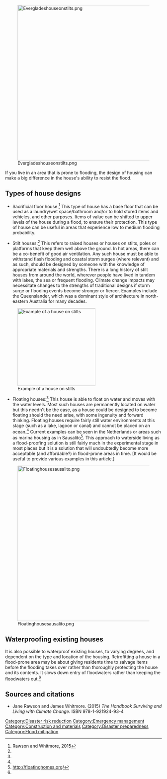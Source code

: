 [[File:Evergladeshouseonstilts.png|center|500px]]

If you live in an area that is prone to flooding, the design of housing can make a big difference in the house's ability to resist the flood.

== Types of house designs ==

*Sacrificial floor house:<ref name="Rawson">Rawson and Whitmore, 2015</ref> This type of house has a base floor that can be used as a laundry/wet space/bathroom and/or to hold stored items and vehicles, and other purposes. Items of value can be shifted to upper levels of the house during a flood, to ensure their protection. This type of house can be useful in areas that experience low to medium flooding probability.

*Stilt houses:<ref name="Rawson" /> This refers to raised houses or houses on stilts, poles or platforms that keep them well above the ground. In hot areas, there can be a co-benefit of good air ventilation. Any such house must be able to withstand flash flooding and coastal storm surges (where relevant) and as such, should be designed by someone with the knowledge of appropriate materials and strengths. There is a long history of stilt houses from around the world, wherever people have lived in tandem with lakes, the sea or frequent flooding. Climate change impacts may necessitate changes to the strengths of traditional designs if storm surge or flooding events become stronger or fiercer. Examples include the Queenslander,{{w|Queenslander (architecture)}} which was a dominant style of architecture in north-eastern Australia for many decades.

[[File:Houseonstiltsmyanmar.png|center|250px|thumb|Example of a house on stilts]]

*Floating houses:<ref name="Rawson" /> This house is able to float on water and moves with the water levels. Most such houses are permanently located on water but this needn't be the case, as a house could be designed to become floating should the need arise, with some ingenuity and forward thinking. Floating houses require fairly still water environments at this stage (such as a lake, lagoon or canal) and cannot be placed on an ocean.<ref name="Rawson" /> Current examples can be seen in the Netherlands or areas such as marina housing as in Sausalito<ref>http://floatinghomes.org/</ref>. This approach to waterside living as a flood-proofing solution is still fairly much in the experimental stage in most places but it is a solution that will undoubtedly become more acceptable (and affordable?) in flood-prone areas in time. [It would be useful to provide various examples in this article.] 

[[File:Floatinghousesausalito.png|center|500px]]

== Waterproofing existing houses ==

It is also possible to waterproof existing houses, to varying degrees, and dependent on the type and location of the housing. Retrofitting a house in a flood-prone area may be about giving residents time to salvage items before the flooding takes over rather than thoroughly protecting the house and its contents. It slows down entry of floodwaters rather than keeping the floodwaters out.<ref name="Rawson" />

== Sources and citations ==
{{reflist}}

*Jane Rawson and James Whitmore. (2015) ''The Handbook Surviving and Living with Climate Change''. ISBN 978-1-921924-93-4

{{stub}}

[[Category:Disaster risk reduction]]
[[Category:Emergency management]]
[[Category:Construction and materials]]
[[Category:Disaster preparedness]]
[[Category:Flood mitigation]]